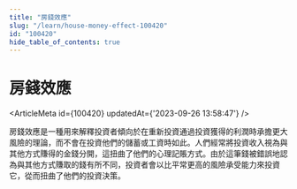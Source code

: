 ```yaml
---
title: "房錢效應"
slug: "/learn/house-money-effect-100420"
id: "100420"
hide_table_of_contents: true
---
```



# 房錢效應

<ArticleMeta id={100420} updatedAt={'2023-09-26 13:58:47'} />
<div className='border-solid border-b border-t-0 my-4 border-[var(--ifm-color-gray-300)]' />

房錢效應是一種用來解釋投資者傾向於在重新投資通過投資獲得的利潤時承擔更大風險的理論，而不會在投資他們的儲蓄或工資時如此。人們經常將投資收入視為與其他方式賺得的金錢分開，這扭曲了他們的心理記賬方式。由於這筆錢被錯誤地認為與其他方式賺取的錢有所不同，投資者會以比平常更高的風險承受能力來投資它，從而扭曲了他們的投資決策。
